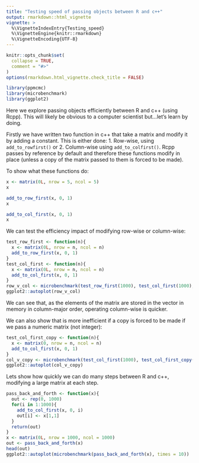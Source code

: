 ```yaml
---
title: "Testing speed of passing objects between R and c++"
output: rmarkdown::html_vignette
vignette: >
  %\VignetteIndexEntry{Testing_speed}
  %\VignetteEngine{knitr::rmarkdown}
  %\VignetteEncoding{UTF-8}
---
```


```r
knitr::opts_chunk$set(
  collapse = TRUE,
  comment = "#>"
)
options(rmarkdown.html_vignette.check_title = FALSE)
```

```r
library(ppmcmc)
library(microbenchmark)
library(ggplot2)
```

Here we explore passing objects efficiently between R and c++ (using Rcpp). This will
likely be obvious to a computer scientist but...let's learn by doing.

Firstly we have written two function in c++ that take a matrix and modify it by 
adding a constant. This is either done:
1. Row-wise, using `add_to_rowfirst()` or
2. Column-wise using `add_to_colfirst()`.
Rcpp passes by reference by default and therefore these functions modify in place 
(unless a copy of the matrix passed to them is forced to be made).

To show what these functions do:
```r
x <- matrix(0L, nrow = 5, ncol = 5)
x

add_to_row_first(x, 0, 1)
x

add_to_col_first(x, 0, 1)
x
```

We can test the efficiency impact of modifying row-wise or column-wise:

```r
test_row_first <- function(n){
  x <- matrix(0L, nrow = n, ncol = n)
  add_to_row_first(x, 0, 1)
}
test_col_first <- function(n){
  x <- matrix(0L, nrow = n, ncol = n)
  add_to_col_first(x, 0, 1)
}
row_v_col <- microbenchmark(test_row_first(1000), test_col_first(1000), times = 100)
ggplot2::autoplot(row_v_col)
```
We can see that, as the  elements of the matrix are stored in the vector in memory
in column-major order, operating column-wise is quicker.


We can also show that is more inefficient if a copy is forced to be made if we 
pass a numeric matrix (not integer):

```r
test_col_first_copy <- function(n){
  x <- matrix(0, nrow = n, ncol = n)
  add_to_col_first(x, 0, 1)
}
col_v_copy <- microbenchmark(test_col_first(1000), test_col_first_copy(1000), times = 100)
ggplot2::autoplot(col_v_copy)
```

Lets show how quickly we can do many steps between R and c++, modifying a large
matrix at each step.
```r
pass_back_and_forth <- function(x){
  out <- rep(0, 1000)
  for(i in 1:1000){
    add_to_col_first(x, 0, i)
    out[i] <- x[1,1]
  }
  return(out)
}
x <- matrix(0L, nrow = 1000, ncol = 1000)
out <- pass_back_and_forth(x)
head(out)
ggplot2::autoplot(microbenchmark(pass_back_and_forth(x), times = 10))
```


